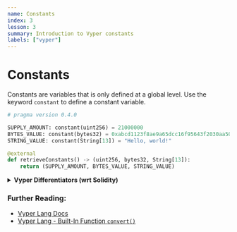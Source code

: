 ```yaml
---
name: Constants
index: 3
lesson: 3
summary: Introduction to Vyper constants
labels: ["vyper"]
---
```


# Constants

Constants are variables that is only defined at a global level. Use the keyword `constant` to define a constant variable.

```python
# pragma version 0.4.0

SUPPLY_AMOUNT: constant(uint256) = 21000000
BYTES_VALUE: constant(bytes32) = 0xabcd1123f8ae9a65dcc16f95643f2030aa505c6b465c8206e26ae84b525cdacb
STRING_VALUE: constant(String[13]) = "Hello, world!"

@external
def retrieveConstants() -> (uint256, bytes32, String[13]):
    return (SUPPLY_AMOUNT, BYTES_VALUE, STRING_VALUE)
```

<details>
  <summary>
    <strong>Vyper Differentiators (wrt Solidity)</strong>
  </summary>
  <ul>
    <li>Requires explicit specification of String length.</li>
    <li>
      String length in return function must be equal to more than the constant
      length.
    </li>
  </ul>
</details>

### Further Reading:

- [Vyper Lang Docs](https://docs.vyperlang.org/en/latest/constants-and-vars.html#custom-constants)
- [Vyper Lang - Built-In Function `convert()`](https://docs.vyperlang.org/en/stable/built-in-functions.html#convert)
